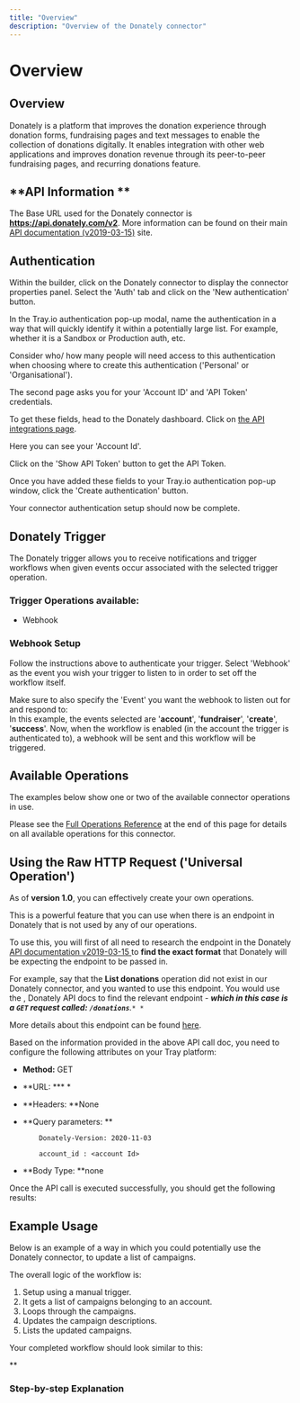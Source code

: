 ```yaml
---
title: "Overview"
description: "Overview of the Donately connector"
---
```


# Overview

## Overview

Donately is a platform that improves the donation experience through donation forms, fundraising pages and text messages to enable the collection of donations digitally. It enables integration with other web applications and improves donation revenue through its peer-to-peer fundraising pages, and recurring donations feature.

## **API Information **

The Base URL used for the Donately connector is **https://api.donately.com/v2**. More information can be found on their main [API documentation (v2019-03-15)](https://docs-api-v20190315.donately.com/) site.

## Authentication

Within the builder, click on the Donately connector to display the connector properties panel. Select the 'Auth' tab and click on the 'New authentication' button.

In the Tray.io authentication pop-up modal, name the authentication in a way that will quickly identify it within a potentially large list. For example, whether it is a Sandbox or Production auth, etc.

Consider who/ how many people will need access to this authentication when choosing where to create this authentication ('Personal' or 'Organisational').

The second page asks you for your 'Account ID' and 'API Token' credentials.

To get these fields, head to the Donately dashboard. Click on [the API integrations page](https://dash.donately.com/integrations/api).

Here you can see your 'Account Id'.

Click on the  'Show API Token' button to get the API Token.

Once you have added these fields to your Tray.io authentication pop-up window, click the 'Create authentication' button. 

Your connector authentication setup should now be complete.

## Donately Trigger

The Donately trigger allows you to receive notifications and trigger workflows when given events occur associated with the selected trigger operation.

### Trigger Operations available:

- Webhook

### Webhook Setup

Follow the instructions above to authenticate your trigger. Select 'Webhook' as the event you wish your trigger to listen to in order to set off the workflow itself.

Make sure to also specify the 'Event' you want the webhook to listen out for and respond to:<br/>In this example, the events selected are '**account**', '**fundraiser**', '**create**', '**success**'. Now, when the workflow is enabled (in the account the trigger is authenticated to), a webhook will be sent and this workflow will be triggered.

## Available Operations

The examples below show one or two of the available connector operations in use.

Please see the [Full Operations Reference](#operationsFull) at the end of this page for details on all available operations for this connector.

## Using the Raw HTTP Request ('Universal Operation')

As of **version 1.0**, you can effectively create your own operations.

This is a powerful feature that you can use when there is an endpoint in Donately that is not used by any of our operations.

To use this, you will first of all need to research the endpoint in the Donately [API documentation v2019-03-15 ](https://docs-api-v20190315.donately.com/)to **find the exact format** that Donately will be expecting the endpoint to be passed in.

For example, say that the **List donations** operation did not exist in our Donately connector, and you wanted to use this endpoint. You would use the , Donately API docs to find the relevant endpoint - ***which in this case is a `GET` request called: `/donations`****.*`* *`

More details about this endpoint can be found [here](https://docs-api-v20190315.donately.com/#616c0fb2-97b8-4548-8ba9-951ae8a46d4c).

Based on the information provided in the above API call doc, you need to configure the following attributes on your Tray platform:

- **Method:** GET
- **URL: *** *
- **Headers:  **None
- **Query parameters: **

          Donately-Version: 2020-11-03

          account_id : <account Id>

- **Body Type: **none

Once the API call is executed successfully,  you should get the following results:

## Example Usage

Below is an example of a way in which you could potentially use the Donately connector, to update a list of campaigns.

The overall logic of the workflow is:

1. Setup using a manual trigger.
2. It gets a list of campaigns belonging to an account.
3. Loops through the campaigns.
4. Updates the campaign descriptions.
5. Lists the updated campaigns.

Your completed workflow should look similar to this:

**

### Step-by-step Explanation
